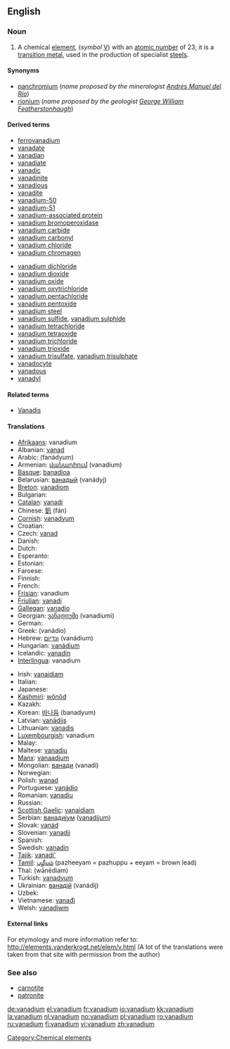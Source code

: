 {{see|Vanadium}}
==English==
{{elements|V|titanium|Ti|chromium|Cr}}

===Noun===
{{wikipedia}}
{{en-noun|-}}

# A chemical [[element ]], (''symbol'' [[V]]) with an [[atomic number]] of 23; it is a [[transition metal]], used in the production of specialist [[steel]]s.

====Synonyms====
*[[panchromium]] (''name proposed by the mineralogist [[w:Andrés Manuel del Río|Andrés Manuel del Río]]'')
*[[rionium]] (''name proposed by the geologist [[w:George William Featherstonhaugh|George William Featherstonhaugh]]'')

====Derived terms====
{{top2}}
*[[ferrovanadium]]
*[[vanadate]]
*[[vanadian]]
*[[vanadiate]]
*[[vanadic]]
*[[vanadinite]]
*[[vanadious]]
*[[vanadite]]
*[[vanadium-50]]
*[[vanadium-51]]
*[[vanadium-associated protein]]
*[[vanadium bromoperoxidase]]
*[[vanadium carbide]]
*[[vanadium carbonyl]]
*[[vanadium chloride]]
*[[vanadium chromagen]]
{{mid2}}
*[[vanadium dichloride]]
*[[vanadium dioxide]]
*[[vanadium oxide]]
*[[vanadium oxytrichloride]]
*[[vanadium pentachloride]]
*[[vanadium pentoxide]]
*[[vanadium steel]]
*[[vanadium sulfide]], [[vanadium sulphide]]
*[[vanadium tetrachloride]]
*[[vanadium tetraoxide]]
*[[vanadium trichloride]]
*[[vanadium trioxide]]
*[[vanadium trisulfate]], [[vanadium trisulphate]]
*[[vanadocyte]]
*[[vanadous]]
*[[vanadyl]]
{{bottom}}

====Related terms====
*[[w:Vanadis|Vanadis]]

====Translations====
{{top}}
* [[Afrikaans]]: vanadium
* Albanian: [[vanad]]
* Arabic: {{ARchar|[[فناديوم]]}} (fanádyum) {{m}}
* Armenian: [[վանադիում]] (vanadium)
* [[Basque]]: [[banadioa]]
* Belarusian: [[ванадый]] (vanádyj) {{m}}
* [[Breton]]: [[vanadiom]]
* Bulgarian: {{t-|bg|ванадий|m|tr=vanádij|sc=Cyrl}}
* [[Catalan]]: [[vanadi]]
* Chinese: [[釩]] (fán)
* [[Cornish]]: [[vanadyum]]
* Croatian: {{t-|hr|vanadij}}
* Czech: [[vanad]]
* Danish: {{t-|da|vanadium}}
* Dutch: {{t+|nl|vanadium|n}}
* Esperanto: {{t-|eo|vanadio|xs=Esperanto}}
* Estonian: {{t-|et|vanaadium}}
* Faroese: {{t-|fo|vanadium|xs=Faroese}}
* Finnish: {{t+|fi|vanadiini}}
* French: {{t+|fr|vanadium|m}}
* [[Frisian]]: vanadium
* [[Friulian]]: [[vanadi]]
* [[Gallegan]]: [[vanadio]]
* Georgian: [[ვანადიუმი]] (vanadiumi)
* German: {{t+|de|Vanadium|n}}
* Greek: {{t|el|βανάδιο|n|sc=Grek}} (vanádio)
* Hebrew: [[ונדיום]] (vanádium)
* Hungarian: [[vanádium]]
* Icelandic: [[vanadín]]
* [[Interlingua]]: vanadium
{{mid}}
* Irish: [[vanaidiam]]
* Italian: {{t+|it|vanadio|m}}
* Japanese: {{t+|ja|バナジウム|tr=banajiumu|sc=Jpan}}
* [[Kashmiri]]: [[wônôd]]
* Kazakh: {{t-|kk|ванадий|tr=vanadij|sc=Cyrl|xs=Kazakh}}
* Korean: [[바나듐]] (banadyum)
* Latvian: [[vanādijs]]
* Lithuanian: [[vanadis]]
* [[Luxembourgish]]: vanadium
* Malay: {{t-|ms|vanadium|xs=Malay}}
* Maltese: [[vanadju]]
* [[Manx]]: [[vanaadjum]]
* Mongolian: [[ванади]] (vanadi)
* Norwegian: {{t+|no|vanadium}}
* Polish: [[wanad]] {{m}}
* Portuguese: [[vanádio]] {{m}}
* Romanian: [[vanadiu]] {{n}}
* Russian: {{t+|ru|ванадий|m|tr=vanádij|sc=Cyrl}}
* [[Scottish Gaelic]]: [[vanaidiam]]
* Serbian: [[ванадиjум]] ([[vanadijum]]) {{m}}
* Slovak: [[vanád]]
* Slovenian: [[vanadij]]
* Spanish: {{t+|es|vanadio|m}}
* Swedish: [[vanadin]]
* [[Tajik]]: [[vanadi']]
* [[Tamil]]: [[பழீயம்]] (pazheeyam = pazhuppu + eeyam = brown lead)
* Thai: {{THchar|[[วาเนเดียม]]}} (wānēdiam)
* Turkish: [[vanadyum]]
* Ukrainian: [[ванадiй]] (vanádij) {{m}}
* Uzbek: {{t-|uz|ванадий|tr=vanadiy|sc=Cyrl|xs=Uzbek}}
* Vietnamese: [[vanađi]]
* Welsh: [[vanadiwm]]
{{bottom}}

====External links====
For etymology and more information refer to:
http://elements.vanderkrogt.net/elem/v.html
(A lot of the translations were taken from that site with permission from the author)

===See also===
*[[carnotite]]
*[[patronite]]

[[Category:Chemical elements]]

[[de:vanadium]]
[[el:vanadium]]
[[fr:vanadium]]
[[io:vanadium]]
[[kk:vanadium]]
[[la:vanadium]]
[[nl:vanadium]]
[[no:vanadium]]
[[pl:vanadium]]
[[ro:vanadium]]
[[ru:vanadium]]
[[fi:vanadium]]
[[vi:vanadium]]
[[zh:vanadium]]
